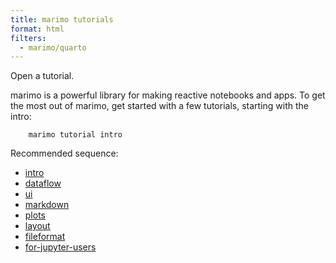 ```yaml
---
title: marimo tutorials
format: html
filters:
  - marimo/quarto
---
```


Open a tutorial.

marimo is a powerful library for making reactive notebooks and apps. To get
the most out of marimo, get started with a few tutorials, starting with the
intro:

        marimo tutorial intro

Recommended sequence:

- [intro](intro.html)
- [dataflow](dataflow.html)
- [ui](ui.html)
- [markdown](markdown.html)
- [plots](plots.html)
- [layout](layout.html)
- [fileformat](fileformat.html)
- [for-jupyter-users](marimo_for_jupyter_users.html)
